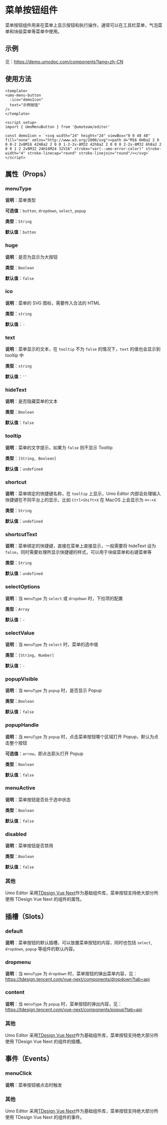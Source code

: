 # 菜单按钮组件

菜单按钮组件用来在菜单上显示按钮和执行操作，通常可以在工具栏菜单，气泡菜单和块级菜单等菜单中使用。

## 示例

见：https://demo.umodoc.com/components?lang=zh-CN

## 使用方法

```vue
<template>
<umo-menu-button
  :ico="demoIcon"
  text="示例按钮"
/>
</template>

<script setup>
import { UmoMenuButton } from '@umoteam/editor'

const demoIcon = `<svg width="24" height="24" viewBox="0 0 48 48" fill="none" xmlns="http://www.w3.org/2000/svg"><path d="M16 6H8a2 2 0 0 0-2 2v8M16 42H8a2 2 0 0 1-2-2v-8M32 42h8a2 2 0 0 0 2-2v-8M32 6h8a2 2 0 0 1 2 2v8M32 24H16M24 32V16" stroke="var(--umo-error-color)" stroke-width="4" stroke-linecap="round" stroke-linejoin="round"/></svg>`
</script>
```

## 属性（Props）

### menuType

**说明**：菜单类型

**可选值**：`button`, `dropdown`, `select`, `popup`

**类型**：`String`

**默认值**：`button`

### huge

**说明**：是否为显示为大按钮

**类型**：`Boolean`

**默认值**：`false`

### ico

**说明**：菜单的 SVG 图标，需要传入合法的 HTML

**类型**：`string`

**默认值**：`-`

### text

**说明**：菜单显示的文本，在 `tooltip` 不为 `false` 的情况下，`text` 的值也会显示到 tooltip 中

**类型**：`string`

**默认值**：`''`

### hideText

**说明**：是否隐藏菜单的文本

**类型**：`Boolean`

**默认值**：`false`

### tooltip

**说明**：菜单的文字提示，如果为 `false` 则不显示 Tooltip

**类型**：`[String, Boolean]`

**默认值**：`undefined`

### shortcut

**说明**：菜单绑定的快捷键名称，在 `tooltip` 上显示，Umo Editor 内部会处理输入快捷键在不同平台上的显示，比如 `Ctrl+Shift+X` 在 MacOS 上会显示为 `⌘+⇧+X`

**类型**：`String`

**默认值**：`undefined`

### shortcutText

**说明**：菜单绑定的快捷键，直接在菜单上直接显示，一般需要将 hideText 设为 `false`，同时需要处理所显示快捷键的样式，可以用于块级菜单和右键菜单等

**类型**：`String`

**默认值**：`undefined`

### selectOptions

**说明**：当 `menuType` 为 `select` 或 `dropdown` 时，下拉项的配置

**类型**：`Array`

**默认值**：`-`

### selectValue

**说明**：当 `menuType` 为 `select` 时，菜单的选中值

**类型**：`[String, Number]`

**默认值**：`-`

### popupVisible

**说明**：当 `menuType` 为 `popup` 时，是否显示 Popup

**类型**：`Boolean`

**默认值**：`false`

### popupHandle

**说明**：当 `menuType` 为 `popup` 时，点击菜单按钮哪个区域打开 Popup，默认为点击整个按钮

**可选值**：`arrow`，即点击箭头打开 Popup

**类型**：`Boolean`

**默认值**：`false`

### menuActive

**说明**：菜单按钮是否处于选中状态

**类型**：`Boolean`

**默认值**：`false`

### disabled

**说明**：菜单按钮是否禁用

**类型**：`Boolean`

**默认值**：`false`

### 其他

Umo Editor 采用[TDesign Vue Next](https://tdesign.tencent.com/vue-next/overview)作为基础组件库，菜单按钮支持绝大部分所使用 TDesign Vue Next 的组件的属性。

## 插槽（Slots）

### default

**说明**：菜单按钮的默认插槽，可以放置菜单按钮的内容，同时也包括 `select`, `dropdown`, `popup` 等组件的默认内容。

### dropmenu

**说明**：当 `menuType` 为 `dropdown` 时，菜单按钮的弹出菜单内容，见：https://tdesign.tencent.com/vue-next/components/dropdown?tab=api

### content

**说明**：当 `menuType` 为 `popup` 时，菜单按钮的弹出内容，见：https://tdesign.tencent.com/vue-next/components/popup?tab=api


### 其他

Umo Editor 采用[TDesign Vue Next](https://tdesign.tencent.com/vue-next/overview)作为基础组件库，菜单按钮支持绝大部分所使用 TDesign Vue Next 的组件的插槽。

## 事件（Events）

### menuClick

**说明**：菜单按钮被点击时触发

### 其他

Umo Editor 采用[TDesign Vue Next](https://tdesign.tencent.com/vue-next/overview)作为基础组件库，菜单按钮支持绝大部分所使用 TDesign Vue Next 的组件的事件。
